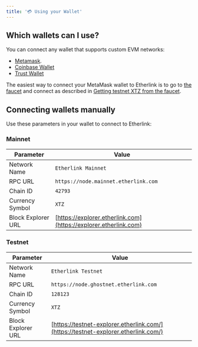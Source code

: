 ```yaml
---
title: '💳 Using your Wallet'
---
```


## Which wallets can I use?

You can connect any wallet that supports custom EVM networks:
- [Metamask](https://support.metamask.io/networks-and-sidechains/managing-networks/how-to-add-a-custom-network-rpc/).
- [Coinbase Wallet](https://www.coinbase.com/en-gb/learn/wallet/How-to-add-custom-networks-Coinbase-Wallet#:~:text=With%20Coinbase%20Wallet%2C%20EVM%2Dcompatible,added%20as%20a%20custom%20network.)
- [Trust Wallet](https://community.trustwallet.com/t/how-to-add-a-custom-network-on-the-trust-wallet-mobile-app/626781)

The easiest way to connect your MetaMask wallet to Etherlink is to go to [the faucet](https://faucet.etherlink.com/) and connect as described in [Getting testnet XTZ from the faucet](./on-ramping#getting-testnet-xtz-from-the-faucet).

## Connecting wallets manually

Use these parameters in your wallet to connect to Etherlink:

### Mainnet

| Parameter          | Value                                                                                    |
| ------------------ | ---------------------------------------------------------------------------------------- |
| Network Name       | `Etherlink Mainnet`                                                                      |
| RPC URL            | `https://node.mainnet.etherlink.com`                                                     |
| Chain ID           | `42793`                                                                                  |
| Currency Symbol    | `XTZ`                                                                                    |
| Block Explorer URL | [https://explorer.etherlink.com](https://explorer.etherlink.com)                         |

### Testnet

| Parameter          | Value                                                                                    |
| ------------------ | ---------------------------------------------------------------------------------------- |
| Network Name       | `Etherlink Testnet`                                                                      |
| RPC URL            | `https://node.ghostnet.etherlink.com`                                                    |
| Chain ID           | `128123`                                                                                 |
| Currency Symbol    | `XTZ`                                                                                    |
| Block Explorer URL | [https://testnet-explorer.etherlink.com/](https://testnet-explorer.etherlink.com/)       |
